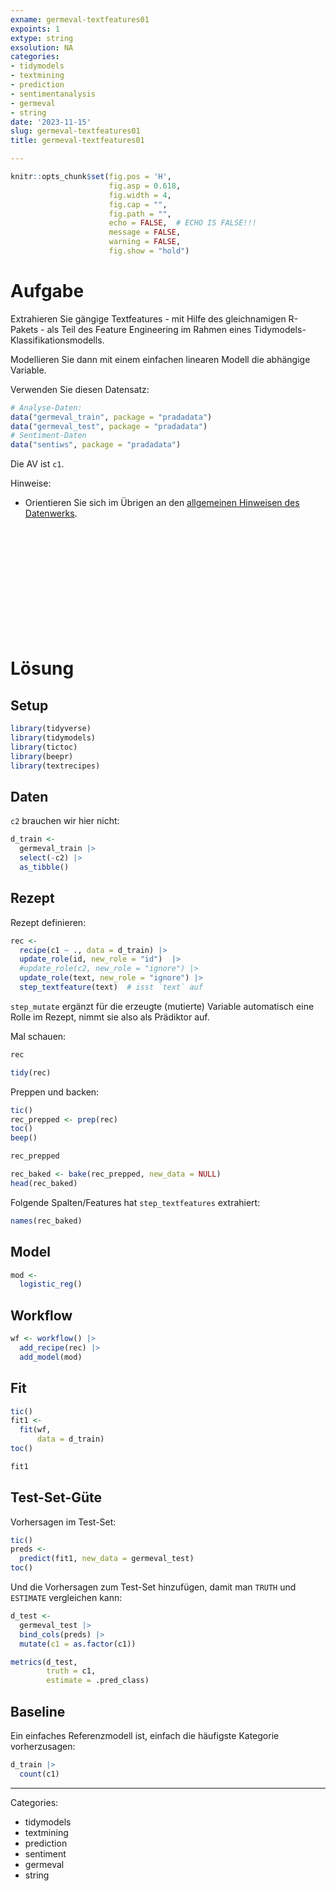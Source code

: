 ```yaml
---
exname: germeval-textfeatures01
expoints: 1
extype: string
exsolution: NA
categories:
- tidymodels
- textmining
- prediction
- sentimentanalysis
- germeval
- string
date: '2023-11-15'
slug: germeval-textfeatures01
title: germeval-textfeatures01

---
```




```r
knitr::opts_chunk$set(fig.pos = 'H',
                      fig.asp = 0.618,
                      fig.width = 4,
                      fig.cap = "", 
                      fig.path = "",
                      echo = FALSE,  # ECHO IS FALSE!!!
                      message = FALSE,
                      warning = FALSE,
                      fig.show = "hold")
```



# Aufgabe

Extrahieren Sie gängige Textfeatures - mit Hilfe des gleichnamigen R-Pakets - als Teil des Feature Engineering im Rahmen eines Tidymodels-Klassifikationsmodells.

Modellieren Sie dann mit einem einfachen linearen Modell die abhängige Variable. 

Verwenden Sie diesen Datensatz:


```r
# Analyse-Daten:
data("germeval_train", package = "pradadata")
data("germeval_test", package = "pradadata")
# Sentiment-Daten
data("sentiws", package = "pradadata")
```


Die AV ist `c1`. 

Hinweise:

- Orientieren Sie sich im Übrigen an den [allgemeinen Hinweisen des Datenwerks](https://datenwerk.netlify.app/hinweise).





</br>
</br>
</br>
</br>
</br>
</br>
</br>
</br>
</br>
</br>

# Lösung


## Setup

```r
library(tidyverse)
library(tidymodels)
library(tictoc)
library(beepr)
library(textrecipes)
```


## Daten

`c2` brauchen wir hier nicht:

```r
d_train <-
  germeval_train |> 
  select(-c2) |> 
  as_tibble()
```


## Rezept

Rezept definieren:

```r
rec <-
  recipe(c1 ~ ., data = d_train) |> 
  update_role(id, new_role = "id")  |> 
  #update_role(c2, new_role = "ignore") |> 
  update_role(text, new_role = "ignore") |> 
  step_textfeature(text)  # isst `text` auf
```


`step_mutate` ergänzt für die erzeugte (mutierte) Variable automatisch eine Rolle im Rezept, nimmt sie also als Prädiktor auf.


Mal schauen:

```r
rec
```

```r
tidy(rec)
```


Preppen und backen:

```r
tic()
rec_prepped <- prep(rec)
toc()
beep()
```

```r
rec_prepped
```


```r
rec_baked <- bake(rec_prepped, new_data = NULL)
head(rec_baked)
```

Folgende Spalten/Features hat `step_textfeatures` extrahiert:

```r
names(rec_baked)
```


## Model

```r
mod <-
  logistic_reg()
```


## Workflow


```r
wf <- workflow() |> 
  add_recipe(rec) |> 
  add_model(mod)
```



## Fit

```r
tic()
fit1 <-
  fit(wf,
      data = d_train)
toc()
```


```r
fit1
```

## Test-Set-Güte


Vorhersagen im Test-Set:

```r
tic()
preds <-
  predict(fit1, new_data = germeval_test)
toc()
```

Und die Vorhersagen zum Test-Set hinzufügen, damit man `TRUTH` und `ESTIMATE` vergleichen kann:

```r
d_test <-
  germeval_test |> 
  bind_cols(preds) |> 
  mutate(c1 = as.factor(c1))
```



```r
metrics(d_test,
        truth = c1,
        estimate = .pred_class)
```


## Baseline

Ein einfaches Referenzmodell ist, einfach die häufigste Kategorie vorherzusagen:


```r
d_train |> 
  count(c1)
```





---

Categories: 

- tidymodels
- textmining
- prediction
- sentiment
- germeval
- string


